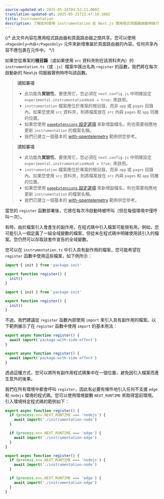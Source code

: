 ```yaml
---
source-updated-at: 2025-05-16T04:52:11.000Z
translation-updated-at: 2025-05-25T21:47:10.180Z
title: Instrumentation
description: 了解如何使用 instrumentation 在 Next.js 應用程式伺服器啟動時執行程式碼
---
```


{/* 此文件內容在應用程式路由器和頁面路由器之間共享。您可以使用 `<PagesOnly>內容</PagesOnly>` 元件來新增專屬於頁面路由器的內容。任何共享內容不應包裹在元件中。 */}

如果您從專案的**根目錄**（或如果使用 `src` 資料夾則在該資料夾內）的 `instrumentation.ts`（或 `.js`）檔案中匯出名為 `register` 的函數，我們將在每次啟動新的 Next.js 伺服器實例時呼叫該函數。

<AppOnly>

> **須知事項**
>
> - 此功能為**實驗性**。要使用它，您必須在 `next.config.js` 中明確設定 `experimental.instrumentationHook = true;` 來啟用。
> - `instrumentation` 檔案應位於專案的根目錄，而非 `app` 或 `pages` 目錄內。如果您使用 `src` 資料夾，則將檔案放在 `src` 內與 `pages` 和 `app` 同層的位置。
> - 如果您使用 [`pageExtensions` 設定選項](/docs/app/api-reference/next-config-js/pageExtensions) 來新增副檔名，則也需要相應地更新 `instrumentation` 的檔案名稱。
> - 我們已建立一個基本的 [with-opentelemetry](https://github.com/vercel/next.js/tree/canary/examples/with-opentelemetry) 範例供您參考。

</AppOnly>

<PagesOnly>

> **須知事項**
>
> - 此功能為**實驗性**。要使用它，您必須在 `next.config.js` 中明確設定 `experimental.instrumentationHook = true;` 來啟用。
> - `instrumentation` 檔案應位於專案的根目錄，而非 `app` 或 `pages` 目錄內。如果您使用 `src` 資料夾，則將檔案放在 `src` 內與 `pages` 和 `app` 同層的位置。
> - 如果您使用 [`pageExtensions` 設定選項](/docs/pages/api-reference/next-config-js/pageExtensions) 來新增副檔名，則也需要相應地更新 `instrumentation` 的檔案名稱。
> - 我們已建立一個基本的 [with-opentelemetry](https://github.com/vercel/next.js/tree/canary/examples/with-opentelemetry) 範例供您參考。

</PagesOnly>

當您的 `register` 函數部署後，它將在每次冷啟動時被呼叫（但在每個環境中僅呼叫一次）。

有時，由於檔案引入會產生的副作用，在程式碼中引入檔案可能很有用。例如，您可能引入一個定義了一組全域變數的檔案，但從未在程式碼中明確使用該引入的檔案。您仍然可以存取該套件宣告的全域變數。

您可以在 `instrumentation.ts` 中引入具有副作用的檔案，您可能希望在 `register` 函數中使用這些檔案，如下例所示：

```ts filename="your-project/instrumentation.ts" switcher
import { init } from 'package-init'

export function register() {
  init()
}
```

```js filename="your-project/instrumentation.js" switcher
import { init } from 'package-init'

export function register() {
  init()
}
```

不過，我們建議從 `register` 函數內部使用 `import` 來引入具有副作用的檔案。以下範例展示了在 `register` 函數中使用 `import` 的基本用法：

```ts filename="your-project/instrumentation.ts" switcher
export async function register() {
  await import('package-with-side-effect')
}
```

```js filename="your-project/instrumentation.js" switcher
export async function register() {
  await import('package-with-side-effect')
}
```

透過這種方式，您可以將所有副作用程式碼集中在一個位置，避免因引入檔案而產生意外的後果。

我們在所有環境中都會呼叫 `register`，因此有必要有條件地引入任何不支援 `edge` 和 `nodejs` 環境的程式碼。您可以使用環境變數 `NEXT_RUNTIME` 來取得當前環境。引入環境特定程式碼的範例如下：

```ts filename="your-project/instrumentation.ts" switcher
export async function register() {
  if (process.env.NEXT_RUNTIME === 'nodejs') {
    await import('./instrumentation-node')
  }

  if (process.env.NEXT_RUNTIME === 'edge') {
    await import('./instrumentation-edge')
  }
}
```

```js filename="your-project/instrumentation.js" switcher
export async function register() {
  if (process.env.NEXT_RUNTIME === 'nodejs') {
    await import('./instrumentation-node')
  }

  if (process.env.NEXT_RUNTIME === 'edge') {
    await import('./instrumentation-edge')
  }
}
```